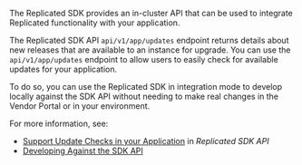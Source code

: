 The Replicated SDK provides an in-cluster API that can be used to integrate Replicated functionality with your application.

The Replicated SDK API `api/v1/app/updates` endpoint returns details about new releases that are available to an instance for upgrade. You can use the `api/v1/app/updates` endpoint to allow users to easily check for available updates for your application.

To do so, you can use the Replicated SDK in integration mode to develop locally against the SDK API without needing to make real changes in the Vendor Portal or in your environment.

For more information, see:
* [Support Update Checks in your Application](/reference/replicated-sdk-apis#support-update-checks-in-your-application) in _Replicated SDK API_
* [Developing Against the SDK API](/vendor/replicated-sdk-development) 